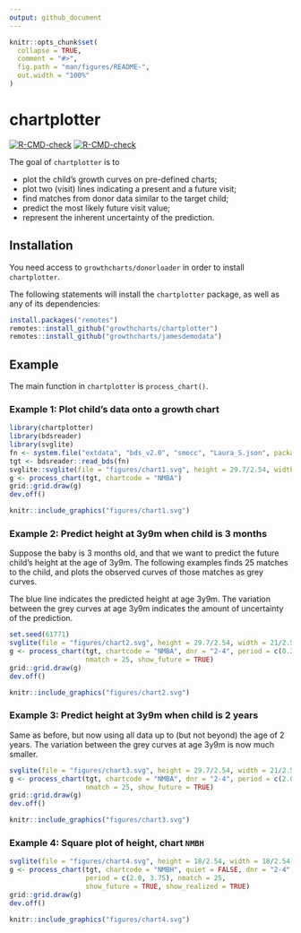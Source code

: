 ```yaml
---
output: github_document
---
```


<!-- README.md is generated from README.Rmd. Please edit that file -->

```r
knitr::opts_chunk$set(
  collapse = TRUE,
  comment = "#>",
  fig.path = "man/figures/README-",
  out.width = "100%"
)
```
# chartplotter

<!-- badges: start -->
[![R-CMD-check](https://github.com/growthcharts/chartplotter/workflows/R-CMD-check/badge.svg)](https://github.com/growthcharts/chartplotter/actions)
[![R-CMD-check](https://github.com/growthcharts/chartplotter/actions/workflows/R-CMD-check.yaml/badge.svg)](https://github.com/growthcharts/chartplotter/actions/workflows/R-CMD-check.yaml)
<!-- badges: end -->

The goal of `chartplotter` is to

- plot the child's growth curves on pre-defined charts;
- plot two (visit) lines indicating a present and a future visit;
- find matches from donor data similar to the target child;
- predict the most likely future visit value;
- represent the inherent uncertainty of the prediction.

## Installation

You need access to `growthcharts/donorloader` in order to install `chartplotter`.

The following statements will install the `chartplotter` package, as
well as any of its dependencies:

```r
install.packages("remotes")
remotes::install_github("growthcharts/chartplotter")
remotes::install_github("growthcharts/jamesdemodata")
```

## Example

The main function in `chartplotter` is `process_chart()`. 

### Example 1: Plot child's data onto a growth chart

```r
library(chartplotter)
library(bdsreader)
library(svglite)
fn <- system.file("extdata", "bds_v2.0", "smocc", "Laura_S.json", package = "jamesdemodata")
tgt <- bdsreader::read_bds(fn)
svglite::svglite(file = "figures/chart1.svg", height = 29.7/2.54, width = 21/2.54)
g <- process_chart(tgt, chartcode = "NMBA")
grid::grid.draw(g)
dev.off()
```

```r
knitr::include_graphics("figures/chart1.svg")
```

### Example 2: Predict height at 3y9m when child is 3 months

Suppose the baby is 3 months old, and that we want to predict
the future child's height at the age of 3y9m. 
The following examples finds 25 matches to the child, and plots 
the observed curves of those matches as grey curves. 

The blue line indicates the predicted height at age 3y9m. The variation
between the grey curves at age 3y9m indicates the amount of 
uncertainty of the prediction.

```r
set.seed(61771)
svglite(file = "figures/chart2.svg", height = 29.7/2.54, width = 21/2.54)
g <- process_chart(tgt, chartcode = "NMBA", dnr = "2-4", period = c(0.25, 3.75), 
                   nmatch = 25, show_future = TRUE)
grid::grid.draw(g)
dev.off()
```

```r
knitr::include_graphics("figures/chart2.svg")
```

### Example 3: Predict height at 3y9m when child is 2 years

Same as before, but now using all data up to (but not beyond) 
the age of 2 years. The variation between the grey curves at age 3y9m is now much smaller. 


```r
svglite(file = "figures/chart3.svg", height = 29.7/2.54, width = 21/2.54)
g <- process_chart(tgt, chartcode = "NMBA", dnr = "2-4", period = c(2.0, 3.75), 
                   nmatch = 25, show_future = TRUE)
grid::grid.draw(g)
dev.off()
```

```r
knitr::include_graphics("figures/chart3.svg")
```


### Example 4: Square plot of height, chart `NMBH`

```r
svglite(file = "figures/chart4.svg", height = 18/2.54, width = 18/2.54)
g <- process_chart(tgt, chartcode = "NMBH", quiet = FALSE, dnr = "2-4",
                   period = c(2.0, 3.75), nmatch = 25,
                   show_future = TRUE, show_realized = TRUE)
grid::grid.draw(g)
dev.off()
```


```r
knitr::include_graphics("figures/chart4.svg")
```
